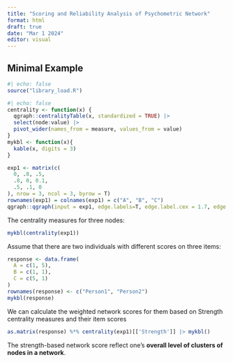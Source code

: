 ```yaml
---
title: "Scoring and Reliability Analysis of Psychometric Network"
format: html
draft: true
date: "Mar 1 2024" 
editor: visual
---
```


## Minimal Example

```r
#| echo: false
source("library_load.R")
```

```r
#| echo: false
centrality <- function(x) {
  qgraph::centralityTable(x, standardized = TRUE) |> 
  select(node:value) |> 
  pivot_wider(names_from = measure, values_from = value)
}
mykbl <- function(x){
  kable(x, digits = 3)
}
```

```r
exp1 <- matrix(c(
  0, .8, .5,
  .8, 0, 0.1,
  .5, .1, 0
), nrow = 3, ncol = 3, byrow = T)
rownames(exp1) = colnames(exp1) = c("A", "B", "C")
qgraph::qgraph(input = exp1, edge.labels=T, edge.label.cex = 1.7, edge.label.color = "black")
```

The centrality measures for three nodes:

```r
mykbl(centrality(exp1))
```

Assume that there are two individuals with different scores on three items:

```r
response <- data.frame(
  A = c(1, 5),
  B = c(1, 1),
  C = c(5, 1)
)
rownames(response) <- c("Person1", "Person2")
mykbl(response)
```

We can calculate the weighted network scores for them based on Strength centrality measures and their item scores

```r
as.matrix(response) %*% centrality(exp1)[['Strength']] |> mykbl()
```

The strength-based network score reflect one's **overall level of clusters of nodes in a network**.
